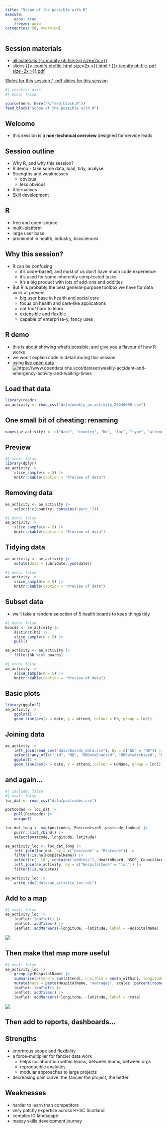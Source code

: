 ---
title: "Scope of the possible with R"
execute:
    echo: true
    freeze: auto
categories: [R, overview]
---

:::{.callout-note collapse=false appearance='default' icon=true}
## Session materials
+ [all materials {{< iconify ph:file-zip size=2x >}}](src/scope_of_the_possible_with_r.zip)
+ slides [{{< iconify ph:file-html size=2x >}} html](src/scope_of_the_possible_with_r.html) / [{{< iconify ph:file-pdf size=2x >}} pdf](src/scope_of_the_possible_with_r.pdf)
:::


[Slides for this session](src/scope_of_the_possible_with_r.html) / [.pdf slides for this session](src/scope_of_the_possible_with_r.pdf)

```{r}
#| results: asis
#| echo: false

source(here::here("R/feed_block.R"))
feed_block("Scope of the possible with R")
```

## Welcome

-   this session is a **non-technical overview** designed for service leads

## Session outline

-   Why R, and why this session?
-   R demo - take some data, load, tidy, analyse
-   Strengths and weaknesses
    -   obvious
    -   less obvious
-   Alternatives
-   Skill development

## R

-   free and open-source
-   multi-platform
-   large user base
-   prominent in health, industry, biosciences

## Why this session?

-   R can be confusing
    -   it's code-based, and most of us don't have much code experience
    -   it's used for some inherently complicated tasks
    -   it's a big product with lots of add-ons and oddities
-   But R is probably the best general-purpose toolbox we have for data work at present
    -   big user base in health and social care
    -   focus on health and care-like applications
    -   not *that* hard to learn
    -   extensible and flexible
    -   capable of enterprise-y, fancy uses

## R demo

-   this is about showing what's possible, and give you a flavour of how R works
-   we won't explain code in detail during this session
-   using [live open data](https://www.opendata.nhs.scot/dataset/weekly-accident-and-emergency-activity-and-waiting-times) </br> ![https://www.opendata.nhs.scot/dataset/weekly-accident-and-emergency-activity-and-waiting-times](images/clipboard-776150275.png)

## Load that data

```{r}
library(readr)
ae_activity <- read_csv("data/weekly_ae_activity_20240609.csv")
```

## One small bit of cheating: renaming

```{r}
names(ae_activity) <- c("date", "country", "hb", "loc", "type", "attend", "n_within", "n_4", "perc_4", "n_8", "perc_8", "n_12", "perc_12")
```

## Preview

```{r}
#| echo: false
library(dplyr)
ae_activity |>
    slice_sample(n = 5) |>
    knitr::kable(caption = "Preview of data")

```

## Removing data

```{r}
ae_activity <- ae_activity |>
    select(!c(country, contains("perc_")))

```

```{r}
#| echo: false
ae_activity |>
    slice_sample(n = 5) |>
    knitr::kable(caption = "Preview of data")

```

## Tidying data

```{r}
ae_activity <- ae_activity |>
    mutate(date = lubridate::ymd(date))

```

```{r}
#| echo: false
ae_activity |>
    slice_sample(n = 5) |>
    knitr::kable(caption = "Preview of data")

```

## Subset data

-   we'll take a random selection of 5 health boards to keep things tidy

```{r}
#| echo: false
boards <- ae_activity |>
    distinct(hb) |>
    slice_sample(n = 5) |>
    pull()

```

```{r}
ae_activity <- ae_activity |>
    filter(hb %in% boards)

```

```{r}
#| echo: false
ae_activity |>
    slice_sample(n = 5) |>
    knitr::kable(caption = "Preview of data")

```

## Basic plots

```{r}
library(ggplot2)
ae_activity |>
    ggplot() +
    geom_line(aes(x = date, y = attend, colour = hb, group = loc)) 

```

## Joining data

```{r}
ae_activity |>
    left_join(read_csv("data/boards_data.csv"), by = c("hb" = "HB")) |>
    select(!any_of(c("_id", "HB", "HBDateEnacted", "HBDateArchived", "Country"))) |>
    ggplot() +
    geom_line(aes(x = date, y = attend, colour = HBName, group = loc))
```

## and again...

```{r}
#| include: false
#| eval: false
loc_dat <- read_csv("data/postcodes.csv")

postcodes <- loc_dat |>
    pull(Postcode) |>
    unique() 

loc_dat_long <- map(postcodes, PostcodesioR::postcode_lookup) |>
    purrr::list_rbind() |>
    select(postcode, longitude, latitude)

ae_activity_loc <- loc_dat_long |>
    left_join(loc_dat, by = c("postcode" = "Postcode")) |>
    filter(!is.na(HospitalName)) |>
    select(!c(`_id`, contains("address"), HealthBoard, HSCP, CouncilArea, IntermediateZone, DataZone)) |>
    left_join(ae_activity, by = c("HospitalCode" = "loc")) |>
    filter(!is.na(date))

ae_activity_loc |>
    write_rds("data/ae_activity_loc.rds")

```

## Add to a map

```{r}
#| eval: false
ae_activity_loc |>
    leaflet::leaflet() |>
    leaflet::addTiles() |>
    leaflet::addMarkers(~longitude, ~latitude, label = ~HospitalName)

```

![](images/clipboard-4119151148.png)

## Then make that map more useful

```{r}
#| eval: false
ae_activity_loc |>
    group_by(HospitalName) |>
    summarise(attend = sum(attend), n_within = sum(n_within), longitude = min(longitude), latitude = min(latitude)) |>
    mutate(rate = paste(HospitalName, "averages", scales::percent(round(n_within / attend, 1)))) |>
    leaflet::leaflet() |>
    leaflet::addTiles() |>
    leaflet::addMarkers(~longitude, ~latitude, label = ~rate)
```


![](images/clipboard-4119151148.png)

## Then add to reports, dashboards...

## Strengths

-   enormous scope and flexibility
-   a force-multiplier for fancier data work
    -   helps collaboration within teams, between teams, between orgs
    -   reproducible analytics
    -   modular approaches to large projects
-   decreasing pain curve: the fancier the project, the better

## Weaknesses

-   harder to learn than competitors
-   very patchy expertise across H+SC Scotland
-   complex IG landscape
-   messy skills development journey
